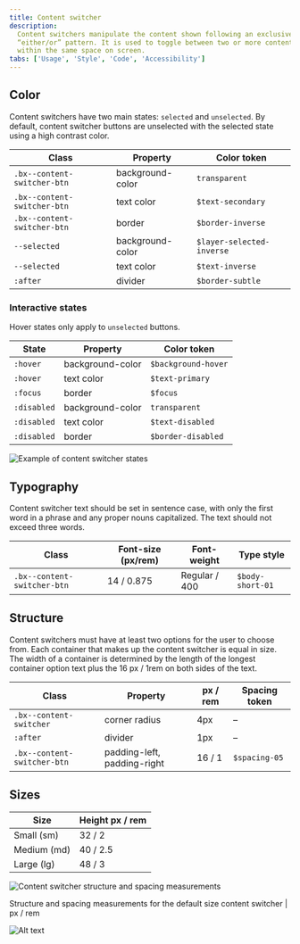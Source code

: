 ```yaml
---
title: Content switcher
description:
  Content switchers manipulate the content shown following an exclusive or
  “either/or” pattern. It is used to toggle between two or more content sections
  within the same space on screen.
tabs: ['Usage', 'Style', 'Code', 'Accessibility']
---
```


## Color

Content switchers have two main states: `selected` and `unselected`. By default,
content switcher buttons are unselected with the selected state using a high
contrast color.

| Class                       | Property         | Color token               |
| --------------------------- | ---------------- | ------------------------- |
| `.bx--content-switcher-btn` | background-color | `transparent`             |
| `.bx--content-switcher-btn` | text color       | `$text-secondary`         |
| `.bx--content-switcher-btn` | border           | `$border-inverse`         |
| `--selected`                | background-color | `$layer-selected-inverse` |
| `--selected`                | text color       | `$text-inverse`           |
| `:after`                    | divider          | `$border-subtle`          |

### Interactive states

Hover states only apply to `unselected` buttons.

| State       | Property         | Color token         |
| ----------- | ---------------- | ------------------- |
| `:hover`    | background-color | `$background-hover` |
| `:hover`    | text color       | `$text-primary`     |
| `:focus`    | border           | `$focus`            |
| `:disabled` | background-color | `transparent`       |
| `:disabled` | text color       | `$text-disabled`    |
| `:disabled` | border           | `$border-disabled`  |

<Row>
<Column colLg={8}>

![Example of content switcher states](images/content-switcher-style-color.png)

</Column>
</Row>

## Typography

Content switcher text should be set in sentence case, with only the first word
in a phrase and any proper nouns capitalized. The text should not exceed three
words.

| Class                       | Font-size (px/rem) | Font-weight   | Type style       |
| --------------------------- | ------------------ | ------------- | ---------------- |
| `.bx--content-switcher-btn` | 14 / 0.875         | Regular / 400 | `$body-short-01` |

## Structure

Content switchers must have at least two options for the user to choose from.
Each container that makes up the content switcher is equal in size. The width of
a container is determined by the length of the longest container option text
plus the 16 px / 1rem on both sides of the text.

| Class                       | Property                    | px / rem | Spacing token |
| --------------------------- | --------------------------- | -------- | ------------- |
| `.bx--content-switcher`     | corner radius               | 4px      | –             |
| `:after`                    | divider                     | 1px      | –             |
| `.bx--content-switcher-btn` | padding-left, padding-right | 16 / 1   | `$spacing-05` |

## Sizes

| Size        | Height px / rem |
| ----------- | --------------- |
| Small (sm)  | 32 / 2          |
| Medium (md) | 40 / 2.5        |
| Large (lg)  | 48 / 3          |

<div className="image--fixed">

![Content switcher structure and spacing measurements](images/content-switcher-style-1.png)

</div>

<Caption>
  Structure and spacing measurements for the default size content switcher | px
  / rem
</Caption>

<div className="image--fixed">

![Alt text](images/content-switcher-style-size.png)

</div>
